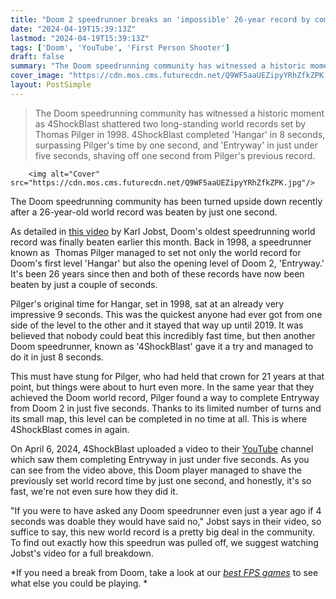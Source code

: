 ```yaml
---
title: "Doom 2 speedrunner breaks an 'impossible' 26-year record by completing the FPS's first level in just 4 seconds"
date: "2024-04-19T15:39:13Z"
lastmod: "2024-04-19T15:39:13Z"
tags: ['Doom', 'YouTube', 'First Person Shooter']
draft: false
summary: "The Doom speedrunning community has witnessed a historic moment as 4ShockBlast shattered two long-standing world records set by Thomas Pilger in 1998. 4ShockBlast completed 'Hangar' in 8 seconds, surpassing Pilger's time by one second, and 'Entryway' in just under five seconds, shaving off one second from Pilger's previous record."
cover_image: "https://cdn.mos.cms.futurecdn.net/Q9WF5aaUEZipyYRhZfkZPK.jpg" 
layout: PostSimple
---
```

> The Doom speedrunning community has witnessed a historic moment as 4ShockBlast shattered two long-standing world records set by Thomas Pilger in 1998. 4ShockBlast completed 'Hangar' in 8 seconds, surpassing Pilger's time by one second, and 'Entryway' in just under five seconds, shaving off one second from Pilger's previous record.


        <img alt="Cover" src="https://cdn.mos.cms.futurecdn.net/Q9WF5aaUEZipyYRhZfkZPK.jpg"/>
        
The Doom speedrunning community has been turned upside down recently after a 26-year-old world record was beaten by just one second. 

As detailed in [<u>this video</u>](https://www.youtube.com/watch?v=mOSvxhzoLS0&t=18s) by Karl Jobst, Doom's oldest speedrunning world record was finally beaten earlier this month. Back in 1998, a speedrunner known as  Thomas Pilger managed to set not only the world record for Doom's first level 'Hangar' but also the opening level of Doom 2, 'Entryway.' It's been 26 years since then and both of these records have now been beaten by just a couple of seconds.

Pilger's original time for Hangar, set in 1998, sat at an already very impressive 9 seconds. This was the quickest anyone had ever got from one side of the level to the other and it stayed that way up until 2019. It was believed that nobody could beat this incredibly fast time, but then another Doom speedrunner, known as '4ShockBlast' gave it a try and managed to do it in just 8 seconds.

This must have stung for Pilger, who had held that crown for 21 years at that point, but things were about to hurt even more. In the same year that they achieved the Doom world record, Pilger found a way to complete Entryway from Doom 2 in just five seconds. Thanks to its limited number of turns and its small map, this level can be completed in no time at all. This is where 4ShockBlast comes in again.

On April 6, 2024, 4ShockBlast uploaded a video to their [YouTube](https://www.gamesradar.com/uk/tag/youtube/) channel which saw them completing Entryway in just under five seconds. As you can see from the video above, this Doom player managed to shave the previously set world record time by just one second, and honestly, it's so fast, we're not even sure how they did it.

"If you were to have asked any Doom speedrunner even just a year ago if 4 seconds was doable they would have said no," Jobst says in their video, so suffice to say, this new world record is a pretty big deal in the community. To find out exactly how this speedrun was pulled off, we suggest watching Jobst's video for a full breakdown.

*If you need a break from Doom, take a look at our *[<em>best FPS games</em>](https://www.gamesradar.com/best-fps-games/)* to see what else you could be playing. *
        